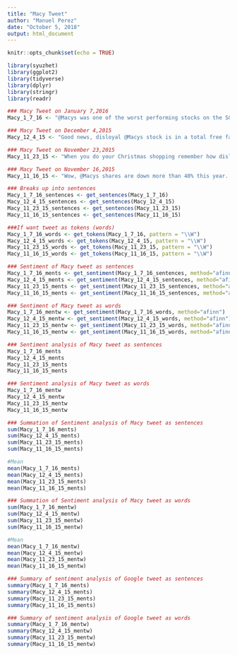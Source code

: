 ---
title: "Macy Tweet"
author: "Manuel Perez"
date: "October 5, 2018"
output: html_document
---

```{r setup, include=FALSE}
knitr::opts_chunk$set(echo = TRUE)
```

```{r}
library(syuzhet)
library(ggplot2)
library(tidyverse)
library(dplyr)
library(stringr)
library(readr)
```

```{r}
### Macy Tweet on January 7,2016
Macy_1_7_16 <- "@Macys was one of the worst performing stocks on the S&P last year, plunging 46%. Very disloyal company. Another win for Trump! Boycott."
```

```{r}
### Macy Tweet on December 4,2015
Macy_12_4_15 <- "Good news, disloyal @Macys stock is in a total free fall. Don't shop there for Christmas!"
```

```{r}
### Macy Tweet on November 23,2015
Macy_11_23_15 <- "When you do your Christmas shopping remember how disloyal @Macys was to the subject of illegal immigration. #BoycottMacys #DumpMacys"
```

```{r}
### Macy Tweet on November 16,2015
Macy_11_16_15 <- "Wow, @Macys shares are down more than 40% this year. I never knew my ties & shirts not being sold there would have such a big impact!"
```

```{r}
### Breaks up into sentences
Macy_1_7_16_sentences <- get_sentences(Macy_1_7_16)
Macy_12_4_15_sentences <- get_sentences(Macy_12_4_15)
Macy_11_23_15_sentences <- get_sentences(Macy_11_23_15)
Macy_11_16_15_sentences <- get_sentences(Macy_11_16_15)
```

```{r}
###If want tweet as tokens (words)
Macy_1_7_16_words <- get_tokens(Macy_1_7_16, pattern = "\\W")
Macy_12_4_15_words <- get_tokens(Macy_12_4_15, pattern = "\\W")
Macy_11_23_15_words <- get_tokens(Macy_11_23_15, pattern = "\\W")
Macy_11_16_15_words <- get_tokens(Macy_11_16_15, pattern = "\\W")
```

```{r}
### Sentiment of Macy tweet as sentences
Macy_1_7_16_ments <- get_sentiment(Macy_1_7_16_sentences, method="afinn")
Macy_12_4_15_ments <- get_sentiment(Macy_12_4_15_sentences, method="afinn")
Macy_11_23_15_ments <- get_sentiment(Macy_11_23_15_sentences, method="afinn")
Macy_11_16_15_ments <- get_sentiment(Macy_11_16_15_sentences, method="afinn")
```

```{r}
### Sentiment of Macy tweet as words
Macy_1_7_16_mentw <- get_sentiment(Macy_1_7_16_words, method="afinn")
Macy_12_4_15_mentw <- get_sentiment(Macy_12_4_15_words, method="afinn")
Macy_11_23_15_mentw <- get_sentiment(Macy_11_23_15_words, method="afinn")
Macy_11_16_15_mentw <- get_sentiment(Macy_11_16_15_words, method="afinn")
```

```{r}
### Sentiment analysis of Macy tweet as sentences
Macy_1_7_16_ments
Macy_12_4_15_ments
Macy_11_23_15_ments
Macy_11_16_15_ments
```

```{r}
### Sentiment analysis of Macy tweet as words
Macy_1_7_16_mentw
Macy_12_4_15_mentw
Macy_11_23_15_mentw
Macy_11_16_15_mentw
```

```{r}
### Summation of Sentiment analysis of Macy tweet as sentences
sum(Macy_1_7_16_ments)
sum(Macy_12_4_15_ments)
sum(Macy_11_23_15_ments)
sum(Macy_11_16_15_ments)

#Mean
mean(Macy_1_7_16_ments)
mean(Macy_12_4_15_ments)
mean(Macy_11_23_15_ments)
mean(Macy_11_16_15_ments)
```

```{r}
### Summation of Sentiment analysis of Macy tweet as words
sum(Macy_1_7_16_mentw)
sum(Macy_12_4_15_mentw)
sum(Macy_11_23_15_mentw)
sum(Macy_11_16_15_mentw)

#Mean
mean(Macy_1_7_16_mentw)
mean(Macy_12_4_15_mentw)
mean(Macy_11_23_15_mentw)
mean(Macy_11_16_15_mentw)
```

```{r}
### Summary of sentiment analysis of Google tweet as sentences
summary(Macy_1_7_16_ments)
summary(Macy_12_4_15_ments)
summary(Macy_11_23_15_ments)
summary(Macy_11_16_15_ments)
```

```{r}
### Summary of sentiment analysis of Google tweet as words
summary(Macy_1_7_16_mentw)
summary(Macy_12_4_15_mentw)
summary(Macy_11_23_15_mentw)
summary(Macy_11_16_15_mentw)
```


